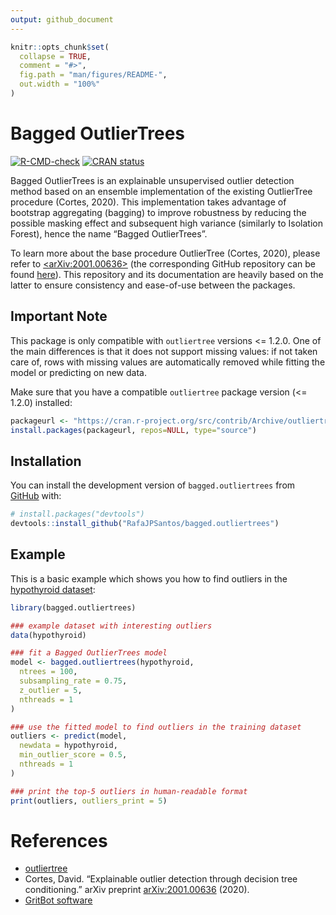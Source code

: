 ```yaml
---
output: github_document
---
```


<!-- README.md is generated from README.Rmd. Please edit that file -->

```r
knitr::opts_chunk$set(
  collapse = TRUE,
  comment = "#>",
  fig.path = "man/figures/README-",
  out.width = "100%"
)
```

# Bagged OutlierTrees

<!-- badges: start -->
[![R-CMD-check](https://github.com/RafaJPSantos/bagged.outliertrees/workflows/R-CMD-check/badge.svg)](https://github.com/RafaJPSantos/bagged.outliertrees/actions)
[![CRAN status](https://www.r-pkg.org/badges/version/bagged.outliertrees)](https://CRAN.R-project.org/package=bagged.outliertrees)
<!-- badges: end -->

Bagged OutlierTrees is an explainable unsupervised outlier detection method based on an ensemble implementation of the existing OutlierTree procedure (Cortes, 2020). This implementation takes advantage of bootstrap aggregating (bagging) to improve robustness by reducing the possible masking effect and subsequent high variance (similarly to Isolation Forest), hence the name "Bagged OutlierTrees". 

To learn more about the base procedure OutlierTree (Cortes, 2020), please refer to [<arXiv:2001.00636>](https://arxiv.org/abs/2001.00636) (the corresponding GitHub repository can be found [here](https://github.com/david-cortes/outliertree)). This repository and its documentation are heavily based on the latter to ensure consistency and ease-of-use between the packages.

## Important Note

This package is only compatible with `outliertree` versions <= 1.2.0. One of the main differences is that it does not support missing values: if not taken care of, rows with missing values are automatically removed while fitting the model or predicting on new data.

Make sure that you have a compatible `outliertree` package version (<= 1.2.0) installed:

``` r
packageurl <- "https://cran.r-project.org/src/contrib/Archive/outliertree/outliertree_1.2.0.tar.gz"
install.packages(packageurl, repos=NULL, type="source")
```

## Installation

<!-- You can install the released version of bagged.outliertrees from [CRAN](https://CRAN.R-project.org) with:

``` r
install.packages("bagged.outliertrees")
```
-->

You can install the development version of `bagged.outliertrees` from [GitHub](https://github.com/) with:

``` r
# install.packages("devtools")
devtools::install_github("RafaJPSantos/bagged.outliertrees")
```

## Example

This is a basic example which shows you how to find outliers in the [hypothyroid dataset](http://archive.ics.uci.edu/ml/datasets/thyroid+disease):

```r
library(bagged.outliertrees)

### example dataset with interesting outliers
data(hypothyroid)

### fit a Bagged OutlierTrees model
model <- bagged.outliertrees(hypothyroid,
  ntrees = 100,
  subsampling_rate = 0.75,
  z_outlier = 5,
  nthreads = 1
)

### use the fitted model to find outliers in the training dataset
outliers <- predict(model,
  newdata = hypothyroid,
  min_outlier_score = 0.5,
  nthreads = 1
)
```

```r
### print the top-5 outliers in human-readable format
print(outliers, outliers_print = 5)
```


# References

* [outliertree](https://github.com/david-cortes/outliertree)
* Cortes, David. "Explainable outlier detection through decision tree conditioning." arXiv preprint [arXiv:2001.00636](https://arxiv.org/abs/2001.00636) (2020).
* [GritBot software](https://www.rulequest.com/gritbot-info.html)
